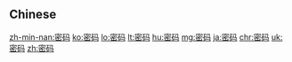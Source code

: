 {{also|密碼}}
==Chinese==
{{zh-see|密碼}}

[[zh-min-nan:密码]]
[[ko:密码]]
[[lo:密码]]
[[lt:密码]]
[[hu:密码]]
[[mg:密码]]
[[ja:密码]]
[[chr:密码]]
[[uk:密码]]
[[zh:密码]]